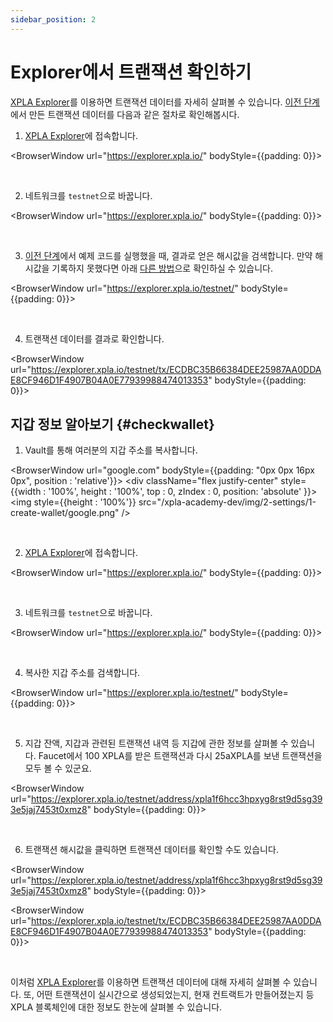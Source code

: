 ```yaml
---
sidebar_position: 2
---
```


# Explorer에서 트랜잭션 확인하기


[XPLA Explorer](https://explorer.xpla.io/)를 이용하면 트랜잭션 데이터를 자세히 살펴볼 수 있습니다. [이전 단계](/docs/settings/create-testnet-transaction/send-tx)에서 만든 트랜잭션 데이터를 다음과 같은 절차로 확인해봅시다.

1. [XPLA Explorer](https://explorer.xpla.io/)에 접속합니다.

<BrowserWindow url="https://explorer.xpla.io/" bodyStyle={{padding: 0}}>
<div className="flex justify-center" style={{backgroundColor : 'hsl(240, 20%, 97%)', position : 'relative'}}>
    <VaultImgCard style={{zIndex : 1, maxWidth : "100%"}} imgSrc="/xpla-academy-dev/img/2-settings/2-create-testnet-transaction/check-tx-in-explorer/go-explorer.png" />
</div>
</BrowserWindow>

<br/>

2. 네트워크를 `testnet`으로 바꿉니다.

<BrowserWindow url="https://explorer.xpla.io/" bodyStyle={{padding: 0}}>
<div className="flex justify-center" style={{backgroundColor : 'hsl(240, 20%, 97%)', position : 'relative'}}>
    <VaultImgCard style={{zIndex : 1, maxWidth : "100%"}} imgSrc="/xpla-academy-dev/img/2-settings/2-create-testnet-transaction/check-tx-in-explorer/select-testnet.png" />
</div>
</BrowserWindow>

<br/>

3. [이전 단계](/docs/settings/create-testnet-transaction/send-tx)에서 예제 코드를 실행했을 때, 결과로 얻은 해시값을 검색합니다. 만약 해시값을 기록하지 못했다면 아래 [다른 방법](/docs/settings/create-testnet-transaction/check-tx-in-explorer#checkwallet)으로 확인하실 수 있습니다.

<BrowserWindow url="https://explorer.xpla.io/testnet/" bodyStyle={{padding: 0}}>
<div className="flex justify-center" style={{backgroundColor : 'hsl(240, 20%, 97%)', position : 'relative'}}>
    <VaultImgCard style={{zIndex : 1, maxWidth : "100%"}} imgSrc="/xpla-academy-dev/img/2-settings/2-create-testnet-transaction/check-tx-in-explorer/search-tx.png" />
</div>
</BrowserWindow>

<br/>

4. 트랜잭션 데이터를 결과로 확인합니다.

<BrowserWindow url="https://explorer.xpla.io/testnet/tx/ECDBC35B66384DEE25987AA0DDAE8CF946D1F4907B04A0E77939988474013353" bodyStyle={{padding: 0}}>
<div className="flex justify-center" style={{backgroundColor : 'hsl(240, 20%, 97%)', position : 'relative'}}>
    <VaultImgCard style={{zIndex : 1, maxWidth : "100%"}} imgSrc="/xpla-academy-dev/img/2-settings/2-create-testnet-transaction/check-tx-in-explorer/see-tx.png" />
</div>
</BrowserWindow>

## 지갑 정보 알아보기 {#checkwallet}

1. Vault를 통해 여러분의 지갑 주소를 복사합니다.

<BrowserWindow url="google.com" bodyStyle={{padding: "0px 0px 16px 0px", position : 'relative'}}>
    <div className="flex justify-center" style={{width : '100%', height : '100%', top : 0, zIndex : 0, position: 'absolute' }}>
        <img  style={{height : '100%'}} src="/xpla-academy-dev/img/2-settings/1-create-wallet/google.png" />
    </div>
<div className="flex justify-end" style={{zIndex : 1,position:'relative'}}>
    <VaultImgCard imgSrc="/xpla-academy-dev/img/2-settings/2-create-testnet-transaction/check-tx-in-explorer/copy-address.png" />
</div>
</BrowserWindow>

<br/>

2. [XPLA Explorer](https://explorer.xpla.io/)에 접속합니다.

<BrowserWindow url="https://explorer.xpla.io/" bodyStyle={{padding: 0}}>
<div className="flex justify-center" style={{backgroundColor : 'hsl(240, 20%, 97%)', position : 'relative'}}>
    <VaultImgCard style={{zIndex : 1, maxWidth : "100%"}} imgSrc="/xpla-academy-dev/img/2-settings/2-create-testnet-transaction/check-tx-in-explorer/go-explorer.png" />
</div>
</BrowserWindow>

<br/>

3. 네트워크를 `testnet`으로 바꿉니다.

<BrowserWindow url="https://explorer.xpla.io/" bodyStyle={{padding: 0}}>
<div className="flex justify-center" style={{backgroundColor : 'hsl(240, 20%, 97%)', position : 'relative'}}>
    <VaultImgCard style={{zIndex : 1, maxWidth : "100%"}} imgSrc="/xpla-academy-dev/img/2-settings/2-create-testnet-transaction/check-tx-in-explorer/select-testnet.png" />
</div>
</BrowserWindow>

<br/>

4. 복사한 지갑 주소를 검색합니다.

<BrowserWindow url="https://explorer.xpla.io/testnet/" bodyStyle={{padding: 0}}>
<div className="flex justify-center" style={{backgroundColor : 'hsl(240, 20%, 97%)', position : 'relative'}}>
    <VaultImgCard style={{zIndex : 1, maxWidth : "100%"}} imgSrc="/xpla-academy-dev/img/2-settings/2-create-testnet-transaction/check-tx-in-explorer/search-account.png" />
</div>
</BrowserWindow>

<br/>

5. 지갑 잔액, 지갑과 관련된 트랜잭션 내역 등 지갑에 관한 정보를 살펴볼 수 있습니다. Faucet에서 100 XPLA를 받은 트랜잭션과 다시 25aXPLA를 보낸 트랜잭션을 모두 볼 수 있군요.

<BrowserWindow url="https://explorer.xpla.io/testnet/address/xpla1f6hcc3hpxyg8rst9d5sg393e5jaj7453t0xmz8" bodyStyle={{padding: 0}}>
<div className="flex justify-center" style={{backgroundColor : 'hsl(240, 20%, 97%)', position : 'relative'}}>
    <VaultImgCard style={{zIndex : 1, maxWidth : "100%"}} imgSrc="/xpla-academy-dev/img/2-settings/2-create-testnet-transaction/check-tx-in-explorer/see-account.png" />
</div>
</BrowserWindow>

<br/>

6. 트랜잭션 해시값을 클릭하면 트랜잭션 데이터를 확인할 수도 있습니다.

<BrowserWindow url="https://explorer.xpla.io/testnet/address/xpla1f6hcc3hpxyg8rst9d5sg393e5jaj7453t0xmz8" bodyStyle={{padding: 0}}>
<div className="flex justify-center" style={{backgroundColor : 'hsl(240, 20%, 97%)', position : 'relative'}}>
    <VaultImgCard style={{zIndex : 1, maxWidth : "100%"}} imgSrc="/xpla-academy-dev/img/2-settings/2-create-testnet-transaction/check-tx-in-explorer/click-tx.png" />
</div>
</BrowserWindow>

<BrowserWindow url="https://explorer.xpla.io/testnet/tx/ECDBC35B66384DEE25987AA0DDAE8CF946D1F4907B04A0E77939988474013353" bodyStyle={{padding: 0}}>
<div className="flex justify-center" style={{backgroundColor : 'hsl(240, 20%, 97%)', position : 'relative'}}>
    <VaultImgCard style={{zIndex : 1, maxWidth : "100%"}} imgSrc="/xpla-academy-dev/img/2-settings/2-create-testnet-transaction/check-tx-in-explorer/see-tx.png" />
</div>
</BrowserWindow>

<br/>

이처럼 [XPLA Explorer](https://explorer.xpla.io/)를 이용하면 트랜잭션 데이터에 대해 자세히 살펴볼 수 있습니다. 또, 어떤 트랜잭션이 실시간으로 생성되었는지, 현재 컨트랙트가 만들어졌는지 등 XPLA 블록체인에 대한 정보도 한눈에 살펴볼 수 있습니다. 
